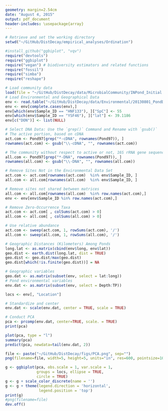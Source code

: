 ```yaml
---
geometry: margin=2.54cm
date: "August 4, 2015"
output: pdf_document
header-includes: \usepackage{array}
---
```


```r
# Retrieve and set the working directory
setwd("~/GitHub/DistDecay/empirical_analyses/Ordination")

#install_github("ggbiplot", "vqv")
require("devtools")
require("ggbiplot")
require("vegan") # biodiversity estimators and related functions
require("fossil")
require("simba")
require("reshape")
```

```r
# Load community data
load(file = "~/GitHub/DistDecay/data/MicrobialCommunity/INPond_Initial.RData")
# Load Environmental and Geographical Data
env <- read.table("~/GitHub/DistDecay/data/Environmental/20130801_PondDataMod.csv", sep = ",", header = TRUE)
env <- env[complete.cases(env),]
env[which(env$Sample_ID == "HNF133"), ]["SpC"] <- 55
env[which(env$Sample_ID == "YSF46"), ]["lat"] <- 39.1186
env[c("DON")] <- list(NULL)
```


```r
# Select DNA Data: Use the `grep()` Command and Rename with `gsub()`
# The active portion, based on cDNA
act.com <- Pond97[grep("*-cDNA", rownames(Pond97)), ]
rownames(act.com) <- gsub("\\-cDNA", "", rownames(act.com))

# The community without respect to active or not, 16S rRNA gene sequences
all.com <- Pond97[grep("*-DNA", rownames(Pond97)), ]
rownames(all.com) <- gsub("\\-DNA", "", rownames(all.com))

# Remove Sites Not in the Environmental Data Set
act.com <- act.com[rownames(act.com)  %in% env$Sample_ID, ]
all.com <- all.com[rownames(all.com)  %in% env$Sample_ID, ]

# Remove sites not shared between matrices
all.com <- all.com[rownames(all.com)  %in% row.names(act.com),]
env <- env[env$Sample_ID %in% row.names(act.com),]

# Remove Zero-Occurrence Taxa
act.com <- act.com[ , colSums(act.com) > 0]
all.com <- all.com[ , colSums(all.com) > 0]

# Use relative abundance
act.com <- sweep(act.com, 1, rowSums(act.com), '/')
all.com <- sweep(all.com, 1, rowSums(all.com), '/')
```


```r
# Geographic Distances (Kilometers) Among Ponds
long.lat <- as.matrix(cbind(env$long, env$lat))
geo.dist <- earth.dist(long.lat, dist = TRUE)
geo.dist <- geo.dist/max(geo.dist)
geo.dist[which(!is.finite(geo.dist))] = NA

# Geographic variables
geo.dat <- as.matrix(subset(env, select = lat:long))
# Pond environmental variables
env.dat <- as.matrix(subset(env, select = Depth:TP))
```


```r
locs <- env[, "Location"]

# Standardize and center
env.dat <- scale(env.dat, center = TRUE, scale = TRUE)

# Conduct PCA
pca <- prcomp(env.dat, center=TRUE, scale. = TRUE)
print(pca)

plot(pca, type = "l")
summary(pca)
predict(pca, newdata=tail(env.dat, 2))

file <- paste("~/GitHub/DistDecay/figs/PCA.png", sep="")
png(filename=file, width=5, height=5, units="in", res=600, pointsize=10)

g <- ggbiplot(pca, obs.scale = 1, var.scale = 1, 
              groups = locs, ellipse = TRUE, 
              circle = TRUE)
g <- g + scale_color_discrete(name = '')
g <- g + theme(legend.direction = 'horizontal', 
               legend.position = 'top')
print(g)
#png(filename=file)
dev.off()
```

